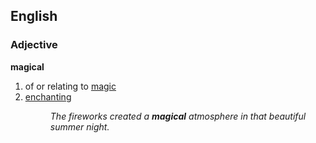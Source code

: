 ==English==
===Adjective===
'''magical'''
# of or relating to [[magic]]
# [[enchant]]ing
#:''The fireworks created a '''magical''' atmosphere in that beautiful summer night.''